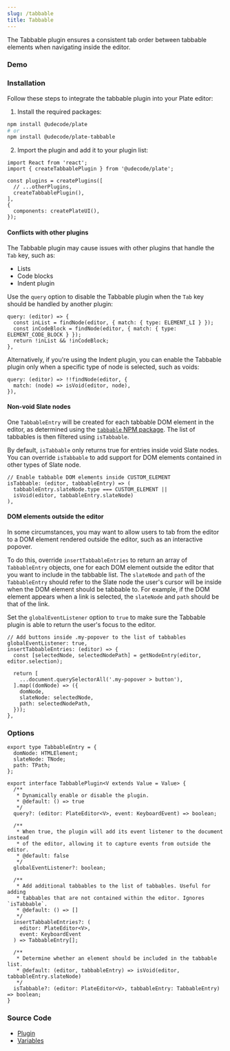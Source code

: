 ```yaml
---
slug: /tabbable
title: Tabbable
---
```


The Tabbable plugin ensures a consistent tab order between tabbable elements when navigating inside the editor.

### Demo




<TabbableSandpack />


### Installation

Follow these steps to integrate the tabbable plugin into your Plate editor:


1. Install the required packages:

```bash npm2yarn
npm install @udecode/plate
# or
npm install @udecode/plate-tabbable
```

2. Import the plugin and add it to your plugin list:

```tsx
import React from 'react';
import { createTabbablePlugin } from '@udecode/plate';

const plugins = createPlugins([
  // ...otherPlugins,
  createTabbablePlugin(),
],
{
  components: createPlateUI(),
});
```

#### Conflicts with other plugins

The Tabbable plugin may cause issues with other plugins that handle the `Tab` key, such as:

- Lists
- Code blocks
- Indent plugin

Use the `query` option to disable the Tabbable plugin when the `Tab` key should be handled by another plugin:

```tsx
query: (editor) => {
  const inList = findNode(editor, { match: { type: ELEMENT_LI } });
  const inCodeBlock = findNode(editor, { match: { type: ELEMENT_CODE_BLOCK } });
  return !inList && !inCodeBlock;
},
```

Alternatively, if you're using the Indent plugin, you can enable the Tabbable plugin only when a specific type of node is selected, such as voids:

```tsx
query: (editor) => !!findNode(editor, {
  match: (node) => isVoid(editor, node),
}),
```

#### Non-void Slate nodes

One `TabbableEntry` will be created for each tabbable DOM element in the editor, as determined using the [`tabbable` NPM package](https://www.npmjs.com/package/tabbable). The list of tabbables is then filtered using `isTabbable`.

By default, `isTabbable` only returns true for entries inside void Slate nodes. You can override `isTabbable` to add support for DOM elements contained in other types of Slate node.

```tsx
// Enable tabbable DOM elements inside CUSTOM_ELEMENT
isTabbable: (editor, tabbableEntry) => (
  tabbableEntry.slateNode.type === CUSTOM_ELEMENT ||
  isVoid(editor, tabbableEntry.slateNode)
),
```

#### DOM elements outside the editor

In some circumstances, you may want to allow users to tab from the editor to a DOM element rendered outside the editor, such as an interactive popover.

To do this, override `insertTabbableEntries` to return an array of `TabbableEntry` objects, one for each DOM element outside the editor that you want to include in the tabbable list. The `slateNode` and `path` of the `TabbableEntry` should refer to the Slate node the user's cursor will be inside when the DOM element should be tabbable to. For example, if the DOM element appears when a link is selected, the `slateNode` and `path` should be that of the link.

Set the `globalEventListener` option to `true` to make sure the Tabbable plugin is able to return the user's focus to the editor.

```tsx
// Add buttons inside .my-popover to the list of tabbables
globalEventListener: true,
insertTabbableEntries: (editor) => {
  const [selectedNode, selectedNodePath] = getNodeEntry(editor, editor.selection);

  return [
    ...document.querySelectorAll('.my-popover > button'),
  ].map((domNode) => ({
    domNode,
    slateNode: selectedNode,
    path: selectedNodePath,
  }));
},
```

### Options

```tsx
export type TabbableEntry = {
  domNode: HTMLElement;
  slateNode: TNode;
  path: TPath;
};

export interface TabbablePlugin<V extends Value = Value> {
  /**
   * Dynamically enable or disable the plugin.
   * @default: () => true
   */
  query?: (editor: PlateEditor<V>, event: KeyboardEvent) => boolean;

  /**
   * When true, the plugin will add its event listener to the document instead
   * of the editor, allowing it to capture events from outside the editor.
   * @default: false
   */
  globalEventListener?: boolean;

  /**
   * Add additional tabbables to the list of tabbables. Useful for adding
   * tabbables that are not contained within the editor. Ignores `isTabbable`.
   * @default: () => []
   */
  insertTabbableEntries?: (
    editor: PlateEditor<V>,
    event: KeyboardEvent
  ) => TabbableEntry[];

  /**
   * Determine whether an element should be included in the tabbable list.
   * @default: (editor, tabbableEntry) => isVoid(editor, tabbableEntry.slateNode)
   */
  isTabbable?: (editor: PlateEditor<V>, tabbableEntry: TabbableEntry) => boolean;
}
```

### Source Code

- [Plugin](https://github.com/udecode/plate/blob/main/packages/editor/tabbable/src/createTabbablePlugin.ts)
- [Variables](https://github.com/udecode/plate/blob/main/apps/www/src)
